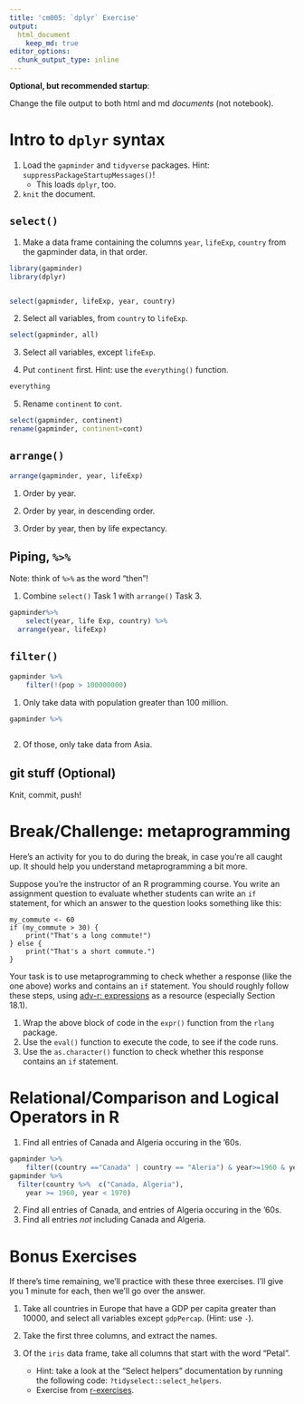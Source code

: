 ```yaml
---
title: 'cm005: `dplyr` Exercise'
output: 
  html_document
    keep_md: true
editor_options: 
  chunk_output_type: inline
---
```


**Optional, but recommended startup**:

Change the file output to both html and md _documents_ (not notebook).

# Intro to `dplyr` syntax

1. Load the `gapminder` and `tidyverse` packages. Hint: `suppressPackageStartupMessages()`!
    - This loads `dplyr`, too.
2. `knit` the document. 

## `select()`

1. Make a data frame containing the columns `year`, `lifeExp`, `country` from the gapminder data, in that order.

```r

library(gapminder)
library(dplyr)


select(gapminder, lifeExp, year, country)
```


2. Select all variables, from `country` to `lifeExp`. 

```r
select(gapminder, all)
```


3. Select all variables, except `lifeExp`.

4. Put `continent` first. Hint: use the `everything()` function.

```r
everything

```


5. Rename `continent` to `cont`.

```r
select(gapminder, continent)
rename(gapminder, continent=cont)

```


## `arrange()`

```r
arrange(gapminder, year, lifeExp)
```


1. Order by year.

2. Order by year, in descending order.

3. Order by year, then by life expectancy.

## Piping, `%>%`

Note: think of `%>%` as the word "then"!

1. Combine `select()` Task 1 with `arrange()` Task 3.

```r
gapminder%>%
    select(year, life Exp, country) %>%
  arrange(year, lifeExp)
```


## `filter()`

```r
gapminder %>% 
    filter(!(pop > 100000000)
```


1. Only take data with population greater than 100 million.

```r
gapminder %>%
    
```


2. Of those, only take data from Asia.

## git stuff (Optional)

Knit, commit, push!

# Break/Challenge: metaprogramming

Here's an activity for you to do during the break, in case you're all caught up. It should help you understand metaprogramming a bit more.

Suppose you're the instructor of an R programming course. You write an assignment question to evaluate whether students can write an `if` statement, for which an answer to the question looks something like this:

```
my_commute <- 60
if (my_commute > 30) {
    print("That's a long commute!")
} else {
    print("That's a short commute.")
}
```

Your task is to use metaprogramming to check whether a response (like the one above) works and contains an `if` statement. You should roughly follow these steps, using [adv-r: expressions](https://adv-r.hadley.nz/expressions.html) as a resource (especially Section 18.1).

1. Wrap the above block of code in the `expr()` function from the `rlang` package.
2. Use the `eval()` function to execute the code, to see if the code runs.
3. Use the `as.character()` function to check whether this response contains an `if` statement.

# Relational/Comparison and Logical Operators in R

1. Find all entries of Canada and Algeria occuring in the '60s. 

```r
gapminder %>% 
    filter((country =="Canada" | country == "Aleria") & year>=1960 & year < (1970)
gapminder %>% 
  filter(country %>%  c("Canada, Algeria"),
    year >= 1960, year < 1970)
```


2. Find all entries of Canada, and entries of Algeria occuring in the '60s. 
3. Find all entries _not_ including Canada and Algeria.

# Bonus Exercises

If there's time remaining, we'll practice with these three exercises. I'll give you 1 minute for each, then we'll go over the answer.

1. Take all countries in Europe that have a GDP per capita greater than 10000, and select all variables except `gdpPercap`. (Hint: use `-`).

2. Take the first three columns, and extract the names.

3. Of the `iris` data frame, take all columns that start with the word "Petal". 
    - Hint: take a look at the "Select helpers" documentation by running the following code: `?tidyselect::select_helpers`.
    - Exercise from [r-exercises](https://www.r-exercises.com/2017/10/19/dplyr-basic-functions-exercises/).

